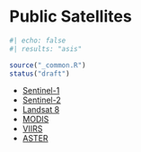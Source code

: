 # Public Satellites

```r
#| echo: false
#| results: "asis"

source("_common.R")
status("draft")
```

- [Sentinel-1](https://sentinel.esa.int/web/sentinel/missions/sentinel-1)
- [Sentinel-2](https://sentinel.esa.int/web/sentinel/missions/sentinel-2)
- [Landsat 8](https://www.usgs.gov/land-resources/nli/landsat/landsat-8)
- [MODIS](https://modis.gsfc.nasa.gov/)
- [VIIRS](https://www.ngdc.noaa.gov/eog/viirs/download_dnb_composites.html)
- [ASTER](https://asterweb.jpl.nasa.gov/)